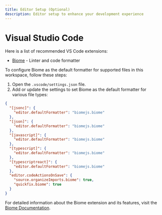 ```yaml
---
title: Editor Setup (Optional)
description: Editor setup to enhance your development experience
---
```



# Visual Studio Code

Here is a list of recommended VS Code extensions:

- [Biome](https://marketplace.visualstudio.com/items?itemName=biomejs.biome) - Linter and code formatter

To configure Biome as the default formatter for supported files in this workspace, follow these steps:

1. Open the `.vscode/settings.json` file.
2. Add or update the settings to set Biome as the default formatter for various file types:

```json
{
  "[jsonc]": {
    "editor.defaultFormatter": "biomejs.biome"
  },
  "[json]": {
    "editor.defaultFormatter": "biomejs.biome"
  },
  "[javascript]": {
    "editor.defaultFormatter": "biomejs.biome"
  },
  "[typescript]": {
    "editor.defaultFormatter": "biomejs.biome"
  },
  "[typescriptreact]": {
    "editor.defaultFormatter": "biomejs.biome"
  },
  "editor.codeActionsOnSave": {
    "source.organizeImports.biome": true,
    "quickfix.biome": true
  }
}
```

For detailed information about the Biome extension and its features, visit the [Biome Documentation](https://biomejs.dev/reference/vscode/).
